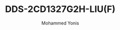 ---
id: 2
slug: DS-2CD1327G2H-LIU(F)
title: "DDS-2CD1327G2H-LIU(F)"
desc: "2 MP ColorVu with Smart Hybrid Light Fixed Turret Network Camera"
img: "/src/assets/camera/hikvision/DS-2CD1327G2H-LIU(F)/download (1).jpg"
images:
  - "/src/assets/camera/hikvision/DS-2CD1327G2H-LIU(F)/download (1).jpg"
  - "/src/assets/camera/hikvision/DS-2CD1327G2H-LIU(F)/download (2).jpg"
  - "/src/assets/camera/hikvision/DS-2CD1327G2H-LIU(F)/download.jpg"
alt: "2 MP ColorVu with Smart Hybrid Light Fixed Turret Network Camera"
author: "Mohammed Yonis"
reviewBody: "best service and support"
ratingValue: 5

features:
   - "High quality imaging with 2 MP resolution"
   - "Support Human and Vehicle Detection"
   - "Smart Hybrid Light: advanced technology with long range"
   - "Built-in microphone for real-time audio security"
   - "Efficient H.265+ compression technology"
   - "Support on-board storage up to 512 GB (SD card slot) (Optional)"
   - "Water and dust resistant (IP67) "
publishedTime: "2023-09-15"
modifiedTime: "2023-10-01"
---